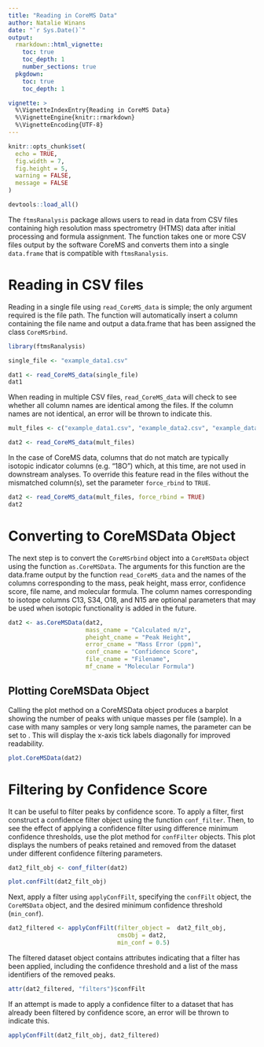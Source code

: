 ```yaml
---
title: "Reading in CoreMS Data"
author: Natalie Winans
date: "`r Sys.Date()`"
output: 
  rmarkdown::html_vignette:
    toc: true
    toc_depth: 1
    number_sections: true
  pkgdown:
    toc: true
    toc_depth: 1

vignette: >
  %\VignetteIndexEntry{Reading in CoreMS Data}
  %\VignetteEngine{knitr::rmarkdown}
  %\VignetteEncoding{UTF-8}
---
```



```r
knitr::opts_chunk$set(
  echo = TRUE,
  fig.width = 7, 
  fig.height = 5,
  warning = FALSE,
  message = FALSE
)

devtools::load_all()
```

The `ftmsRanalysis` package allows users to read in data from CSV files containing high resolution mass spectrometry (HTMS) data after initial processing and formula assignment. The function \code{read_CoreMS_data} takes one or more CSV files output by the software CoreMS and converts them into a single `data.frame` that is compatible with `ftmsRanalysis`.


# Reading in CSV files

Reading in a single file using `read_CoreMS_data` is simple; the only argument required is the file path. The function will automatically insert a column containing the file name and output a data.frame that has been assigned the class `CoreMSrbind`. 

```r
library(ftmsRanalysis)

single_file <- "example_data1.csv"

dat1 <- read_CoreMS_data(single_file)
dat1
```

When reading in multiple CSV files, `read_CoreMS_data` will check to see whether all column names are identical among the files. If the column names are not identical, an error will be thrown to indicate this. 

```r
mult_files <- c("example_data1.csv", "example_data2.csv", "example_data3.csv")

dat2 <- read_CoreMS_data(mult_files)
```

In the case of CoreMS data, columns that do not match are typically isotopic indicator columns (e.g. "18O") which, at this time, are not used in downstream analyses. To override this feature read in the files without the mismatched column(s), set the parameter `force_rbind` to `TRUE`. 

```r
dat2 <- read_CoreMS_data(mult_files, force_rbind = TRUE)
dat2
```

# Converting to CoreMSData Object

The next step is to convert the `CoreMSrbind` object into a `CoreMSData` object using the function `as.CoreMSData`. The arguments for this function are the data.frame output by the function `read_CoreMS_data` and the names of the columns corresponding to the mass, peak height, mass error, confidence score, file name, and molecular formula. The column names corresponding to isotope columns C13, S34, O18, and N15 are optional parameters that may be used when isotopic functionality is added in the future.

```r
dat2 <- as.CoreMSData(dat2,
                      mass_cname = "Calculated m/z",
                      pheight_cname = "Peak Height",
                      error_cname = "Mass Error (ppm)",
                      conf_cname = "Confidence Score",
                      file_cname = "Filename",
                      mf_cname = "Molecular Formula")
```

## Plotting CoreMSData Object

Calling the plot method on a CoreMSData object produces a barplot showing the number of peaks with unique masses per file (sample). In a case with many samples or very long sample names, the parameter \code{diag_x_labs} can be set to \code{TRUE}. This will display the x-axis tick labels diagonally for improved readability.

```r
plot.CoreMSData(dat2)
```

# Filtering by Confidence Score

It can be useful to filter peaks by confidence score. To apply a filter, first construct a confidence filter object using the function `conf_filter`. Then, to see the effect of applying a confidence filter using difference minimum confidence thresholds, use the plot method for `confFilter` objects. This plot displays the numbers of peaks retained and removed from the dataset under different confidence filtering parameters. 

```r
dat2_filt_obj <- conf_filter(dat2)

plot.confFilt(dat2_filt_obj)
```

Next, apply a filter using `applyConfFilt`, specifying the `confFilt` object, the `CoreMSData` object, and the desired minimum confidence threshold (`min_conf`).

```r
dat2_filtered <- applyConfFilt(filter_object =  dat2_filt_obj,
                               cmsObj = dat2,
                               min_conf = 0.5)
```

The filtered dataset object contains attributes indicating that a filter has been applied, including the confidence threshold and a list of the mass identifiers of the removed peaks.

```r
attr(dat2_filtered, "filters")$confFilt
```
If an attempt is made to apply a confidence filter to a dataset that has already been filtered by confidence score, an error will be thrown to indicate this.

```r
applyConfFilt(dat2_filt_obj, dat2_filtered)
```




